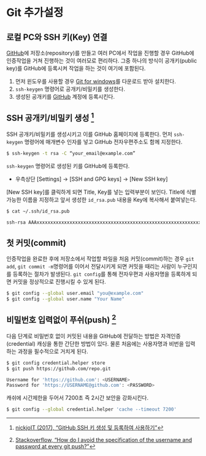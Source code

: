 
# Git 추가설정 {#git-korean}

## 로컬 PC와 SSH 키(Key) 연결 {#local-PC-ssh-keys}

[GitHub](https://github.com/)에 저장소(repository)를 만들고 여러 PC에서 작업을 진행할 경우 GitHub에 인증작업을 거쳐 진행하는 것이 여러모로 편리하다. 그중 하나의 방식이 공개키(public key)를 GitHub에 등록시켜 작업을 하는 것이 여기에 포함된다.

1. 먼저 윈도우를 사용할 경우 [Git for windows](https://gitforwindows.org/)를 다운로드 받아 설치한다. 
1. `ssh-keygen` 명령어로 공개키/비밀키를 생성한다.
1. 생성된 공개키를 [GitHub](https://github.com/) 계정에 등록시킨다.

## SSH 공개키/비밀키 생성 [^github-ssh] {#local-PC-ssh-keys-generate}

[^github-ssh]: [nickjoIT (2017), "GitHub SSH 키 생성 및 등록하여 사용하기"](https://nickjoit.tistory.com/94)

SSH 공개키/비밀키를 생성시키고 이를 GitHub 홈페이지에 등록한다. 
먼저 `ssh-keygen` 명령어에 매개변수 인자를 넣고 GitHub 전자우편주소도 함께 지정한다.


``` bash
$ ssh-keygen -t rsa -C “your_email@example.com”
```

`ssh-keygen` 명령어로 생성된 키를 GitHub에 등록한다.

- 우측상단 [Settings] &rarr; [SSH and GPG keys] &rarr; [New SSH key]

[New SSH key]를 클릭하게 되면  Title, Key를 넣는 입력부분이 보인다.
Title에 식별가능한 이름을 지정하고 앞서 생성한 `id_rsa.pub` 내용을 Key에 복사해서 붙여넣는다.

``` bash
$ cat ~/.ssh/id_rsa.pub

ssh-rsa AAAxxxxxxxxxxxxxxxxxxxxxxxxxxxxxxxxxxxxxxxxxxxxxxxxxxxxxxxxxxxxxxxxxxxxxxxxxxxxxxxxxxxxxxxxxxxxxxxxxxxxxxxxxxxxxxxxxxxxxxxxxxxxxxxxxxxxxxxxxxxxxxxxxxxxxxxxxxxxxxxxxxxxxxxxxxxxxxxxxxxxxxxxxxxxxxxxxxxxxxxxxxxxxxxxxxxxxxxxxxxxxxxxxxxxxxxxxxxxxxxxxxxxxxxxxxxxxxxxxxYxY9 email_address@mail.com
```

## 첫 커밋(commit) {#local-PC-ssh-keys-commit}

인증작업을 완료한 후에 저장소에서 작업할 파일을 처음 커밋(commit)하는 경우 `git add`, `git commit -m`명령어를 이어서 전달시키게 되면 커밋을 때리는 사람이 누구인지를 등록하는 절차가 발생된다. `git config`를 통해 전자우편과 사용자명을 등록하게 되면 커밋을 정상적으로 진행시킬 수 있게 된다.

``` bash
$ git config --global user.email "you@example.com"
$ git config --global user.name "Your Name"
```


## 비밀번호 입력없이 푸쉬(push) [^github-without-password] {#local-PC-ssh-keys-push}

[^github-without-password]: [Stackoverflow, "How do I avoid the specification of the username and password at every git push?"](https://stackoverflow.com/questions/8588768/how-do-i-avoid-the-specification-of-the-username-and-password-at-every-git-push)

다음 단계로 비밀번호 없이 커밋된 내용을 GitHub에 전달하는 방법은 자격인증(credential) 캐싱을 통한 간단한 방법이 있다. 물론 처음에는 사용자명과 비번을 입력하는 과정을 필수적으로 거치게 된다.

``` bash
$ git config credential.helper store
$ git push https://github.com/repo.git

Username for 'https://github.com': <USERNAME>
Password for 'https://USERNAME@github.com': <PASSWORD>
```

캐쉬에 시간제한을 두어서 7200초 즉 2시간 보안을 강화시킨다.

``` bash
$ git config --global credential.helper 'cache --timeout 7200'
```



